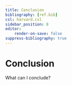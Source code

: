 ```yaml
---
title: Conclusion
bibliography: [ref.bib]
csl: harvard.csl
sidebar_position: 8
editor:
    render-on-save: false
suppress-bibliography: true
---
```


# Conclusion

What can I conclude?